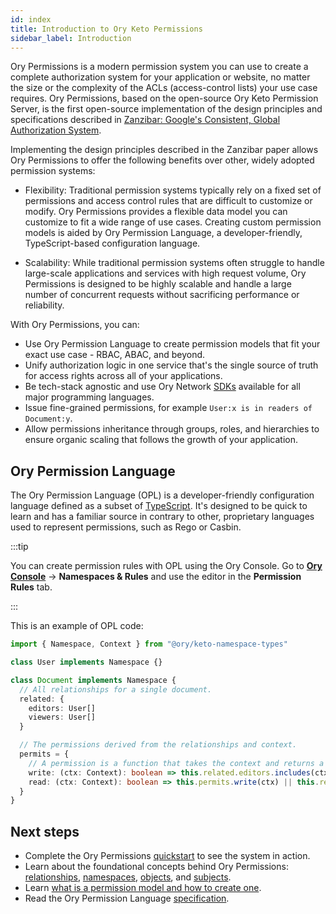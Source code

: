 ```yaml
---
id: index
title: Introduction to Ory Keto Permissions
sidebar_label: Introduction
---
```



<CanonicalUrl path="/keto" />

Ory Permissions is a modern permission system you can use to create a complete authorization system for your application or
website, no matter the size or the complexity of the ACLs (access-control lists) your use case requires. Ory Permissions, based on
the open-source Ory Keto Permission Server, is the first open-source implementation of the design principles and specifications
described in [Zanzibar: Google's Consistent, Global Authorization System](https://research.google/pubs/pub48190/).

Implementing the design principles described in the Zanzibar paper allows Ory Permissions to offer the following benefits over
other, widely adopted permission systems:

- Flexibility: Traditional permission systems typically rely on a fixed set of permissions and access control rules that are
  difficult to customize or modify. Ory Permissions provides a flexible data model you can customize to fit a wide range of use
  cases. Creating custom permission models is aided by Ory Permission Language, a developer-friendly, TypeScript-based
  configuration language.

- Scalability: While traditional permission systems often struggle to handle large-scale applications and services with high
  request volume, Ory Permissions is designed to be highly scalable and handle a large number of concurrent requests without
  sacrificing performance or reliability.

With Ory Permissions, you can:

- Use Ory Permission Language to create permission models that fit your exact use case - RBAC, ABAC, and beyond.
- Unify authorization logic in one service that's the single source of truth for access rights across all of your applications.
- Be tech-stack agnostic and use Ory Network [SDKs](./sdk/01_overview.md) available for all major programming languages.
- Issue fine-grained permissions, for example `User:x is in readers of Document:y`.
- Allow permissions inheritance through groups, roles, and hierarchies to ensure organic scaling that follows the growth of your
  application.

## Ory Permission Language

The Ory Permission Language (OPL) is a developer-friendly configuration language defined as a subset of
[TypeScript](https://www.typescriptlang.org/). It's designed to be quick to learn and has a familiar source in contrary to other,
proprietary languages used to represent permissions, such as Rego or Casbin.

:::tip

You can create permission rules with OPL using the Ory Console. Go to [**Ory Console**](https://console.ory.sh/) → **Namespaces &
Rules** and use the editor in the **Permission Rules** tab.

:::

This is an example of OPL code:

```ts
import { Namespace, Context } from "@ory/keto-namespace-types"

class User implements Namespace {}

class Document implements Namespace {
  // All relationships for a single document.
  related: {
    editors: User[]
    viewers: User[]
  }

  // The permissions derived from the relationships and context.
  permits = {
    // A permission is a function that takes the context and returns a boolean. It can reference `this.related` and `this.permits`.
    write: (ctx: Context): boolean => this.related.editors.includes(ctx.subject),
    read: (ctx: Context): boolean => this.permits.write(ctx) || this.related.viewers.includes(ctx.subject),
  }
}
```

## Next steps

- Complete the Ory Permissions [quickstart](../guides/permissions/overview.mdx) to see the system in action.
- Learn about the foundational concepts behind Ory Permissions: [relationships](./concepts/01_relation-tuples.mdx),
  [namespaces](./concepts/05_namespaces.mdx), [objects](./concepts/10_objects.mdx), and [subjects](./concepts/15_subjects.mdx).
- Learn [what is a permission model and how to create one](./modeling/create-permission-model.mdx).
- Read the Ory Permission Language [specification](./reference/ory-permission-language.mdx).
